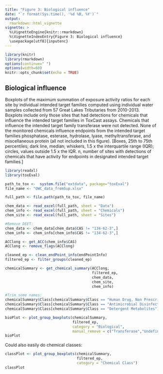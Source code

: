 ```yaml
---
title: "Figure 3: Biological influence"
date: "`r format(Sys.time(), '%d %B, %Y')`"
output: 
  rmarkdown::html_vignette
vignette: >
  %\VignetteEngine{knitr::rmarkdown}
  %\VignetteIndexEntry{Figure 3: Biological influence}
  \usepackage[utf8]{inputenc}
---
```



```r
library(knitr)
library(rmarkdown)
options(continue=" ")
options(width=60)
knitr::opts_chunk$set(echo = TRUE)
```

## Biological influence

Boxplots of the maximum summation of exposure activity ratios for each site by individual intended target families computed using individual water samples collected from 57 Great Lakes Tributaries from 2010-2013. Boxplots include only those sites that had detections for chemicals that influence the intended target families in ToxCast assays. Chemicals that influence the intended target family transferase were not detected. None of the monitored chemicals influence endpoints from the intended target families phosphatase, esterase, hydrolase, lyase, methyltransferase, and miscellaneous protein (all not included in this figure). [Boxes, 25th to 75th percentiles; dark line, median; whiskers, 1.5 x the interquartile range (IQR); circles, values outside 1.5 x the IQR. n, number of sites with detections of chemicals that have activity for endpoints in designated intended target families.]



```r
library(readxl)
library(toxEval)

path_to_tox <-  system.file("extdata", package="toxEval")
file_name <- "OWC_data_fromSup.xlsx"

full_path <- file.path(path_to_tox, file_name)

chem_data <- read_excel(full_path, sheet = "Data")
chem_info <- read_excel(full_path, sheet = "Chemicals") 
chem_site <- read_excel(full_path, sheet = "Sites")

#Remove DEET:
chem_data <- chem_data[chem_data$CAS != "134-62-3",] 
chem_info <- chem_info[chem_info$CAS != "134-62-3",] 

ACClong <- get_ACC(chem_info$CAS)
ACClong <- remove_flags(ACClong)

cleaned_ep <- clean_endPoint_info(endPointInfo)
filtered_ep <- filter_groups(cleaned_ep)

chemicalSummary <- get_chemical_summary(ACClong,
                                        filtered_ep,
                                        chem_data, 
                                        chem_site, 
                                        chem_info)

#Trim some names:
chemicalSummary$Class[chemicalSummary$Class == "Human Drug, Non Prescription"] <- "Human Drug"
chemicalSummary$Class[chemicalSummary$Class == "Antimicrobial Disinfectant"] <- "Antimicrobial"
chemicalSummary$Class[chemicalSummary$Class == "Detergent Metabolites"] <- "Detergent"

bioPlot <- plot_group_boxplots(chemicalSummary, 
                               filtered_ep, 
                               category = "Biological", 
                               manual_remove = c("Transferase","Undefined"))
bioPlot
```

Could also easily do chemical classes:

```r
classPlot <- plot_group_boxplots(chemicalSummary,
                                 filtered_ep,
                                 category = "Chemical Class")
classPlot

```